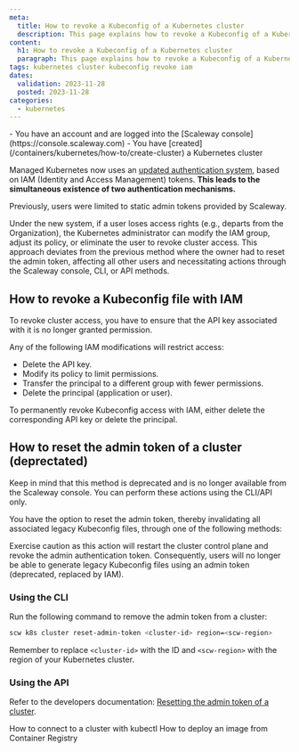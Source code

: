 ```yaml
---
meta:
  title: How to revoke a Kubeconfig of a Kubernetes cluster
  description: This page explains how to revoke a Kubeconfig of a Kubernetes cluster
content:
  h1: How to revoke a Kubeconfig of a Kubernetes cluster
  paragraph: This page explains how to revoke a Kubeconfig of a Kubernetes cluster
tags: kubernetes cluster kubeconfig revoke iam
dates:
  validation: 2023-11-28
  posted: 2023-11-28
categories:
  - kubernetes
---
```


<Macro id="iam-requirements" />

<Message type="requirement">
  - You have an account and are logged into the [Scaleway console](https://console.scaleway.com)
  - You have [created](/containers/kubernetes/how-to/create-cluster) a Kubernetes cluster
</Message>

Managed Kubernetes now uses an [updated authentication system](/containers/kubernetes/how-to/manage-kubeconfig-with-iam/), based on IAM (Identity and Access Management) tokens. **This leads to the simultaneous existence of two authentication mechanisms.**

Previously, users were limited to static admin tokens provided by Scaleway.

Under the new system, if a user loses access rights (e.g., departs from the Organization), the Kubernetes administrator can modify the IAM group, adjust its policy, or eliminate the user to revoke cluster access.
This approach deviates from the previous method where the owner had to reset the admin token, affecting all other users and necessitating actions through the Scaleway console, CLI, or API methods.

## How to revoke a Kubeconfig file with IAM

To revoke cluster access, you have to ensure that the API key associated with it is no longer granted permission.

Any of the following IAM modifications will restrict access:

- Delete the API key.
- Modify its policy to limit permissions.
- Transfer the principal to a different group with fewer permissions.
- Delete the principal (application or user).

To permanently revoke Kubeconfig access with IAM, either delete the corresponding API key or delete the principal.

## How to reset the admin token of a cluster (deprectated)

<Message type="note">
    Keep in mind that this method is deprecated and is no longer available from the Scaleway console. You can perform these actions using the CLI/API only.
</Message>

You have the option to reset the admin token, thereby invalidating all associated legacy Kubeconfig files, through one of the following methods:

<Message type="important">
  Exercise caution as this action will restart the cluster control plane and revoke the admin authentication token. Consequently, users will no longer be able to generate legacy Kubeconfig files using an admin token (deprecated, replaced by IAM).
</Message>

### Using the CLI

Run the following command to remove the admin token from a cluster:

```sh
scw k8s cluster reset-admin-token <cluster-id> region=<scw-region>
```
Remember to replace `<cluster-id>` with the ID and `<scw-region>` with the region of your Kubernetes cluster.

### Using the API

Refer to the developers documentation: [Resetting the admin token of a cluster](https://www.scaleway.com/en/developers/api/kubernetes/#path-clusters-reset-the-admin-token-of-a-cluster).

<Navigation title="See Also">
  <PreviousButton to="/containers/kubernetes/how-to/connect-cluster-kubectl/">How to connect to a cluster with kubectl</PreviousButton>
  <NextButton to="/containers/kubernetes/how-to/deploy-image-from-container-registry/">How to deploy an image from Container Registry</NextButton>
</Navigation>

